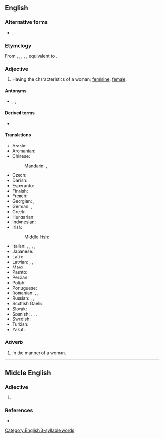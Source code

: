 ==English==

===Alternative forms===
* {{l|en|womonly}}, {{l|en|womynly}} {{qualifier|rare [[feminist]] spellings; see usage notes at ''[[woman]]''}}

===Etymology===
From {{inh|en|enm|womanly}}, {{m|enm|wommanly}}, {{m|enm|wommanlich}}, {{m|enm|wummonlich}}, {{m|enm|wommanlych}}, equivalent to {{suffix|en|woman|ly|id2=adjectival}}.

===Adjective===
{{en-adj|er}}

# Having the characteristics of a woman; [[feminine]], [[female]].

====Antonyms====
* {{l|en|masculine}}, {{l|en|male}}, {{l|en|manly}}

====Derived terms====
* {{l|en|womanliness}}

====Translations====
{{trans-top|having the characteristics of a woman}}
* Arabic: {{t|ar|نِسَوِيّ}}
* Aromanian: {{t|rup|muljirescu}}
* Chinese:
*: Mandarin: {{t|cmn|女子氣|sc=Hani}}, {{t|cmn|女子气|tr=nǚzǐqì|sc=Hani}}
* Czech: {{t+|cs|ženský}}
* Danish: {{t+|da|kvindelig}}
* Esperanto: {{t|eo|virina}}
* Finnish: {{t+|fi|naisellinen}}
* French: {{t+|fr|féminin}}
* Georgian: {{t|ka|ქალური|sc=Geor}}, {{t|ka|დედაკაცური|sc=Geor}}
* German: {{t+|de|weiblich}}, {{t+|de|fraulich}}
* Greek: {{t+|el|γυναικείος}}
* Hungarian: {{t+|hu|nőies}}
* Indonesian: {{t+|id|betina}}
* Irish: {{t|ga|banúil}}
*: Middle Irish: {{t|mga|banamail}}
{{trans-mid}}
* Italian: {{t+|it|femminile}}, {{t|it|femmineo|m}}, {{t+|it|muliebre}}, {{t|it|donnesco|m}}, {{t|it|femminino|m}}
* Japanese: {{t|ja|女らしい|tr=[[おんならしい]], onnarashii|sc=Jpan}}
* Latin: {{t+|la|muliebris}}
* Latvian: {{t|lv|sievišķīgs}}, {{t|lv|sievišķs}}, {{t|lv|sieviešu}}
* Manx: {{t|gv|benoil}}
* Pashto: {{t+|ps|ښځينه|tr=ẍëźina}}
* Persian: {{t+|fa|زنانه|tr=zanâne|sc=fa-Arab}}
* Polish: {{t+|pl|kobiecy}}
* Portuguese: {{t+|pt|feminino}}
* Romanian: {{t+|ro|feminin}}, {{t+|ro|femeiesc}}, {{t+|ro|muieresc}} {{qualifier|popular}}
* Russian: {{t+|ru|же́нственный}}, {{t+|ru|же́нский}} {{qualifier|feminine}}, {{t+|ru|женоподо́бный}} {{qualifier|womanlike}}
* Scottish Gaelic: {{t|gd|banail}}
* Slovak: {{t+|sk|ženský}}
* Spanish: {{t+|es|femenino}}, {{t+|es|mujeril}}, {{t|es|femenil}}, {{t+|es|femíneo|m}}
* Swedish: {{t+|sv|kvinnlig}}
* Turkish: {{t+|tr|kadınsı}}
* Yakut: {{t|sah|дьахтардыы|sc=Cyrl}}
{{trans-bottom}}

===Adverb===
{{en-adv}}

# In the manner of a woman.

[[Category:English 3-syllable words]]

----

==Middle English==

===Adjective===
{{enm-adj}}

# {{alt form|enm|wommanly}}

===References===
* {{R:MED Online|entry= wommanli (adj.)  |id=MED53369 |accessdate=6 April 2018}}